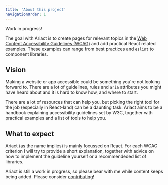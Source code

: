 ```yaml
---
title: 'About this project'
navigationOrder: 1
---
```


Work in progress!

The goal with Ariact is to create pages for relevant topics in the [Web Content Accessibility Guidelines (WCAG)](https://www.w3.org/TR/WCAG21/) and add practical React related examples.
These examples can range from best practices and `eslint` to component libraries.

## Vision

Making a website or app accessible could be something you're not looking forward to.
There are a lot of guidelines, rules and `aria` attributes you might have heard about and it is hard to know how, and where to start.

There are a lot of resources that can help you, but picking the right tool for the job (especially in React-land) can be a daunting task.
Ariact aims to be a handbook explaining accessibility guidelines set by W3C, together with practical examples and a list of tools to help you.

## What to expect

Ariact (as the name implies) is mainly focussed on React. For each WCAG criterion I will try to provide a short explanation,
together with advice on how to implement the guideline yourself or a recommendeded list of libraries.

Ariact is still a work in progress, so please bear with me while content keeps being added. Please consider <a href="/about-this-project/contributing">contributing</a>!
